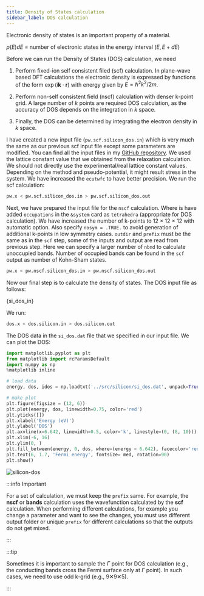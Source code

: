 ```yaml
---
title: Density of States calculation
sidebar_label: DOS calculation
---
```


Electronic density of states is an important property of a material.

$\rho(E)dE$ = number of electronic states in the energy interval $(E, E + dE)$

Before we can run the Density of States (DOS) calculation, we need

1. Perform fixed-ion self consistent filed (scf) calculation. In plane-wave
based DFT calculations the electronic density is expressed by functions of the
form $\exp (i \textbf{k} \cdot \textbf{r})$ with energy given by
$E = \hbar^2k^2/2m$.

2. Perform non-self consistent field (nscf) calculation with denser k-point
grid. A large number of $k$ points are required DOS calculation, as the accuracy
of DOS depends on the integration in $k$ space.

3. Finally, the DOS can be determined by integrating the electron density in $k$
space.

I have created a new input file (`pw.scf.silicon_dos.in`) which is very much the same as
our previous scf input file except some parameters are modified. You can find
all the input files in my [GitHub repository](
https://github.com/pranabdas/espresso/). We used the lattice constant value that
we obtained from the relaxation calculation. We should not directly use the
experimental/real lattice constant values. Depending on the method and
pseudo-potential, it might result stress in the system. We have increased the
`ecutwfc` to have better precision. We run the scf calculation:

```bash
pw.x < pw.scf.silicon_dos.in > pw.scf.silicon_dos.out
```

Next, we have prepared the input file for the `nscf` calculation. Where is have
added `occupations` in the `&system` card as `tetrahedra` (appropriate for DOS
calculation). We have increased the number of k-points to 12 × 12 × 12 with
automatic option. Also specify `nosym = .TRUE.` to avoid generation of
additional k-points in low symmetry cases. `outdir` and `prefix` must be the
same as in the `scf` step, some of the inputs and output are read from previous
step. Here we can specify a larger number of `nbnd` to calculate unoccupied
bands. Number of occupied bands can be found in the `scf` output as number of
Kohn-Sham states.


```bash
pw.x < pw.nscf.silicon_dos.in > pw.nscf.silicon_dos.out
```

Now our final step is to calculate the density of states. The DOS input file as
follows:


<CodeBlock language="bash" title="src/silicon/dos.silicon.in" showLineNumbers>{si_dos_in}</CodeBlock>

We run:

```bash
dos.x < dos.silicon.in > dos.silicon.out
```

The DOS data in the `si_dos.dat` file that we specified in our input file. We
can plot the DOS:

```python title="notebooks/silicon-dos.ipynb" showLineNumbers
import matplotlib.pyplot as plt
from matplotlib import rcParamsDefault
import numpy as np
%matplotlib inline

# load data
energy, dos, idos = np.loadtxt('../src/silicon/si_dos.dat', unpack=True)

# make plot
plt.figure(figsize = (12, 6))
plt.plot(energy, dos, linewidth=0.75, color='red')
plt.yticks([])
plt.xlabel('Energy (eV)')
plt.ylabel('DOS')
plt.axvline(x=6.642, linewidth=0.5, color='k', linestyle=(0, (8, 10)))
plt.xlim(-6, 16)
plt.ylim(0, )
plt.fill_between(energy, 0, dos, where=(energy < 6.642), facecolor='red', alpha=0.25)
plt.text(6, 1.7, 'Fermi energy', fontsize= med, rotation=90)
plt.show()
```

<picture>
  <source type="image/webp" srcSet={require("/img/silicon-dos.webp").default} />
  <img src={require("/img/silicon-dos.png").default} alt="silicon-dos" />
</picture>

:::info Important

For a set of calculation, we must keep the `prefix` same. For example, the
**nscf** or **bands** calculation uses the wavefunction calculated by the
**scf** calculation. When performing different calculations, for example you
change a parameter and want to see the changes, you must use different output
folder or unique `prefix` for different calculations so that the outputs do not
get mixed.

:::

:::tip

Sometimes it is important to sample the $\Gamma$ point for DOS calculation
(e.g., the conducting bands cross the Fermi surface only at $\Gamma$ point). In
such cases, we need to use odd k-grid (e.g., 9✕9✕5).

:::
